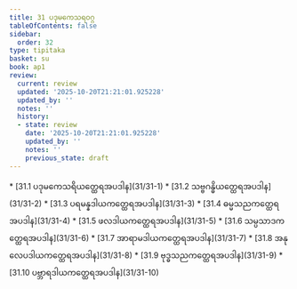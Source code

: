 ```yaml
---
title: 31 ပဒုမကေသရဝဂ္ဂ
tableOfContents: false
sidebar:
  order: 32
type: tipitaka
basket: su
book: ap1
review:
  current: review
  updated: '2025-10-20T21:21:01.925228'
  updated_by: ''
  notes: ''
  history:
  - state: review
    date: '2025-10-20T21:21:01.925228'
    updated_by: ''
    notes: ''
    previous_state: draft
---
```



<DynamicBreadcrumb />


<ReviewStatus review={frontmatter.review} showDetails={true} />

<HypothesisAnnotation frontmatter={frontmatter} />



<TableOfContents book="ap1" section="31">
* [31.1 ပဒုမကေသရိယတ္ထေရအပဒါန](31/31-1)
* [31.2 သဗ္ဗဂန္ဓိယတ္ထေရအပဒါန](31/31-2)
* [31.3 ပရမန္နဒါယကတ္ထေရအပဒါန](31/31-3)
* [31.4 ဓမ္မသညကတ္ထေရအပဒါန](31/31-4)
* [31.5 ဖလဒါယကတ္ထေရအပဒါန](31/31-5)
* [31.6 သမ္ပသာဒကတ္ထေရအပဒါန](31/31-6)
* [31.7 အာရာမဒါယကတ္ထေရအပဒါန](31/31-7)
* [31.8 အနုလေပဒါယကတ္ထေရအပဒါန](31/31-8)
* [31.9 ဗုဒ္ဓသညကတ္ထေရအပဒါန](31/31-9)
* [31.10 ပဗ္ဘာရဒါယကတ္ထေရအပဒါန](31/31-10)
</TableOfContents>